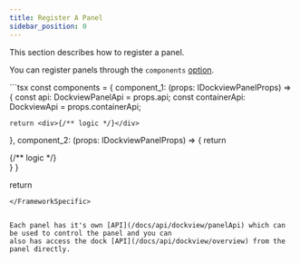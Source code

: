```yaml
---
title: Register A Panel
sidebar_position: 0
---
```




This section describes how to register a panel.

You can register panels through the `components` [option](/docs/api/dockview/options).


<FrameworkSpecific framework='React'>
  <DocRef declaration="IDockviewReactProps" methods={['components']} />
</FrameworkSpecific>

<FrameworkSpecific framework='JavaScript'>
  <DocRef declaration="DockviewComponentOptions" methods={['components']} />
</FrameworkSpecific>


<FrameworkSpecific framework='React'>
```tsx
const components = {
  component_1: (props: IDockviewPanelProps) => {
    const api: DockviewPanelApi  = props.api;
    const containerApi: DockviewApi  = props.containerApi;

    return <div>{/** logic */}</div>
  },
  component_2: (props: IDockviewPanelProps) => {
    return <div>{/** logic */}</div>
  }
}

return <DockviewReact components={components}/>
```
</FrameworkSpecific>


Each panel has it's own [API](/docs/api/dockview/panelApi) which can be used to control the panel and you can
also has access the dock [API](/docs/api/dockview/overview) from the panel directly.
